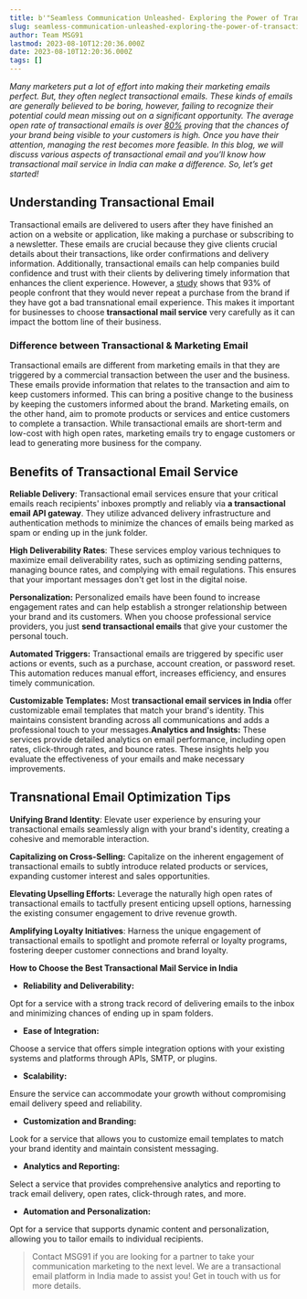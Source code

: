 ```yaml
---
title: b'"Seamless Communication Unleashed- Exploring the Power of Transactional Email Service for Secure, Reliable in Digital Landscape"'
slug: seamless-communication-unleashed-exploring-the-power-of-transactional-email-service-for-secure-reliable-in-digital-landscape
author: Team MSG91
lastmod: 2023-08-10T12:20:36.000Z
date: 2023-08-10T12:20:36.000Z
tags: []
---
```


*Many marketers put a lot of effort into making their marketing emails perfect. But, they often neglect transactional emails. These kinds of emails are generally believed to be boring, however, failing to recognize their potential could mean missing out on a significant opportunity. The average open rate of transactional emails is over [80%](https://www.mailgun.com/blog/email/email-open-rates-decoded/#:~:text=On%20average%2C%20most%20transactional%20emails,somewhere%20between%2020%2D25%25.) proving that the chances of your brand being visible to your customers is high. Once you have their attention, managing the rest becomes more feasible. In this blog, we will discuss various aspects of transactional email and you’ll know how transactional mail service in India can make a difference. So, let’s get started!*

**Understanding Transactional Email**
-------------------------------------

Transactional emails are delivered to users after they have finished an action on a website or application, like making a purchase or subscribing to a newsletter. These emails are crucial because they give clients crucial details about their transactions, like order confirmations and delivery information. Additionally, transactional emails can help companies build confidence and trust with their clients by delivering timely information that enhances the client experience. However, a [study](https://www.mailjet.com/blog/email-best-practices/transactional-research-report/) shows that 93% of people confront that they would never repeat a purchase from the brand if they have got a bad transnational email experience. This makes it important for businesses to choose **transactional mail service** very carefully as it can impact the bottom line of their business.

### Difference between Transactional & Marketing Email

Transactional emails are different from marketing emails in that they are triggered by a commercial transaction between the user and the business. These emails provide information that relates to the transaction and aim to keep customers informed. This can bring a positive change to the business by keeping the customers informed about the brand. Marketing emails, on the other hand, aim to promote products or services and entice customers to complete a transaction. While transactional emails are short-term and low-cost with high open rates, marketing emails try to engage customers or lead to generating more business for the company.

**Benefits of Transactional Email Service**
-------------------------------------------

**Reliable Delivery**: Transactional email services ensure that your critical emails reach recipients' inboxes promptly and reliably via **a transactional email API gateway**. They utilize advanced delivery infrastructure and authentication methods to minimize the chances of emails being marked as spam or ending up in the junk folder.

**High Deliverability Rates**: These services employ various techniques to maximize email deliverability rates, such as optimizing sending patterns, managing bounce rates, and complying with email regulations. This ensures that your important messages don't get lost in the digital noise.

**Personalization:** Personalized emails have been found to increase engagement rates and can help establish a stronger relationship between your brand and its customers. When you choose professional service providers, you just **send transactional emails** that give your customer the personal touch.

**Automated Triggers:** Transactional emails are triggered by specific user actions or events, such as a purchase, account creation, or password reset. This automation reduces manual effort, increases efficiency, and ensures timely communication.

**Customizable Templates:** Most **transactional email services in India** offer customizable email templates that match your brand's identity. This maintains consistent branding across all communications and adds a professional touch to your messages.**Analytics and Insights:** These services provide detailed analytics on email performance, including open rates, click-through rates, and bounce rates. These insights help you evaluate the effectiveness of your emails and make necessary improvements.

**Transnational Email Optimization Tips**
-----------------------------------------

**Unifying Brand Identity**: Elevate user experience by ensuring your transactional emails seamlessly align with your brand's identity, creating a cohesive and memorable interaction.

**Capitalizing on Cross-Selling:** Capitalize on the inherent engagement of transactional emails to subtly introduce related products or services, expanding customer interest and sales opportunities.

**Elevating Upselling Efforts:** Leverage the naturally high open rates of transactional emails to tactfully present enticing upsell options, harnessing the existing consumer engagement to drive revenue growth.

**Amplifying Loyalty Initiatives**: Harness the unique engagement of transactional emails to spotlight and promote referral or loyalty programs, fostering deeper customer connections and brand loyalty.

**How to Choose the Best Transactional Mail Service in India**

* ******Reliability and Deliverability:******

Opt for a service with a strong track record of delivering emails to the inbox and minimizing chances of ending up in spam folders.

* ******Ease of Integration:******

Choose a service that offers simple integration options with your existing systems and platforms through APIs, SMTP, or plugins.

* ******Scalability:******

Ensure the service can accommodate your growth without compromising email delivery speed and reliability.

* ******Customization and Branding:******

Look for a service that allows you to customize email templates to match your brand identity and maintain consistent messaging.

* ******Analytics and Reporting:******

Select a service that provides comprehensive analytics and reporting to track email delivery, open rates, click-through rates, and more.

* ******Automation and Personalization:******

Opt for a service that supports dynamic content and personalization, allowing you to tailor emails to individual recipients.


> Contact MSG91 if you are looking for a partner to take your communication marketing to the next level. We are a transactional email platform in India made to assist you! Get in touch with us for more details.

  


  



